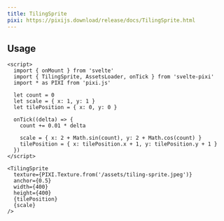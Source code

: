 ```yaml
---
title: TilingSprite
pixi: https://pixijs.download/release/docs/TilingSprite.html
---
```


## Usage

```svelte live
<script>
  import { onMount } from 'svelte'
  import { TilingSprite, AssetsLoader, onTick } from 'svelte-pixi'
  import * as PIXI from 'pixi.js'

  let count = 0
  let scale = { x: 1, y: 1 }
  let tilePosition = { x: 0, y: 0 }

  onTick((delta) => {
    count += 0.01 * delta

    scale = { x: 2 + Math.sin(count), y: 2 + Math.cos(count) }
    tilePosition = { x: tilePosition.x + 1, y: tilePosition.y + 1 }
  })
</script>

<TilingSprite
  texture={PIXI.Texture.from('/assets/tiling-sprite.jpeg')}
  anchor={0.5}
  width={400}
  height={400}
  {tilePosition}
  {scale}
/>
```
